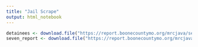 ```yaml
---
title: "Jail Scrape"
output: html_notebook
---
```


```r
detainees <- download.file("https://report.boonecountymo.org/mrcjava/servlet/RMS01_MP.R00030s?run=1&D_DETAIL=1&R001=&R002=&outfmt=13", destfile = "data/detainees.xlsx")
seven_report <- download.file("https://report.boonecountymo.org/mrcjava/servlet/RMS01_MP.R00070s?run=1&D_DETAIL=1&CALCULA007=11%2F19%2F2022&CALCULA008=&outfmt=13", destfile = "data/seven_report.xlsx")
```

